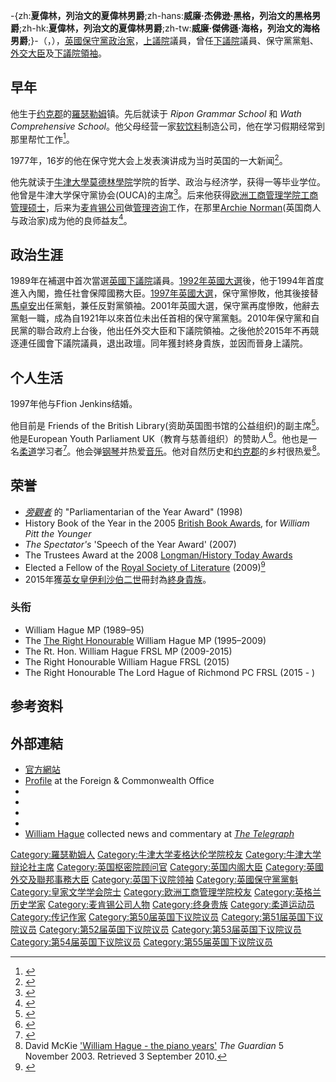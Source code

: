 {{update|time=2016-07-13T20:08:47+00:00}}
{{noteTA
|G1=PoliticiansUK
|G2=UK Places
|G3=People
|G4=Country
|T=zh-cn:威廉·黑格;zh-hk:夏偉林;zh-tw:威廉·海格;
|1=zh:夏偉林; zh-cn:威廉·黑格; zh-tw:威廉·海格; zh-hk:夏偉林;
|2= zh-cn:戴维·卡梅伦; zh-tw:大衛·卡麥隆; zh-hk:甘民樂;
}}
{{Infobox officeholder
|honorific-prefix = 
| name=夏偉林勳爵閣下
| 原名= The Right Honourable <br />The Lord Hague of Richmond
|honorific-suffix = [[英國樞密院|PC]] [[英國皇家文學學會|FRSL]]
|image            = William Hague Foreign Secretary (2010).jpg
|office           = [[英國|英國]][[下議院領袖|下議院領袖]]
|monarch        = [[伊利沙伯二世|伊利沙伯二世]]
|primeminister  = [[戴维·卡梅伦|戴维·卡梅伦]]
|term_start     = 2014年7月15日
|term_end       = 2015年5月8日
|predecessor    = [[凌士禮|安德魯·蘭斯利]]
|successor      =[[克里斯·葛瑞林|克里斯·葛瑞林]]
|office1        = 英國[[首席大臣|首席大臣]]
|monarch1       = [[伊利沙伯二世|伊利沙伯二世]]
|primeminister1 = [[戴维·卡梅伦|戴维·卡梅伦]]
|term_start1    = 2010年5月12日
|term_end1      = 2015年5月8日
|predecessor1   = [[文德森|文德森]]
|successor1     = [[歐思邦|歐思邦]]
|office2        = 英國[[外交及聯邦事務大臣|外交及聯邦事務大臣]]
|monarch2       = [[伊利沙伯二世|伊利沙伯二世]]
|primeminister2 = [[戴维·卡梅伦|戴维·卡梅伦]]
|term_start2    = 2010年5月11日
|term_end2      = 2014年7月14日
|predecessor2   = [[戴维·米利班德|戴维·米利班德]]
|successor2     = [[夏文達|夏文達]]
|office3         = 英國[[影子內閣|影子內閣]]外交大臣
|leader3         = [[戴维·卡梅伦|戴维·卡梅伦]]
|term_start3     = 2005年12月6日
|term_end3       = 2010年5月11日
|predecessor3    = [[利亚姆·福克斯|利亚姆·福克斯]]
|successor3      = [[戴维·米利班德|戴维·米利班德]]
|office4         = [[反對黨領袖_(英國)|反对党领袖]]
|monarch4        = [[伊利沙伯二世|伊利沙伯二世]]
|primeminister4  = [[貝理雅|貝理雅]]
|term_start4     = 1997年6月19日
|term_end4       = 2001年9月13日
|predecessor4    = [[约翰·梅杰|约翰·梅杰]]
|successor4      = [[施志安|施志安]]
|office5         = 英國[[保守黨_(英國)|保守党]]党魁
|term_start5     = 1997年6月19日
|term_end5       = 2001年9月13日
|predecessor5    = [[约翰·梅杰|约翰·梅杰]]
|successor5      = [[施志安|施志安]]
|office6         = 影子內閣威爾斯事務大臣
|term_start6     = 1997年5月2日
|term_end6       = 1997年6月19日
|leader6         = [[约翰·梅杰|约翰·梅杰]]
|predecessor6    = {{link-en|羅恩·戴維斯|Ron Davies}}
|successor6      = {{link-en|邁克爾·安克拉姆|Michael Ancram}}
|office7         = 威爾斯事務大臣
|primeminister7  = [[约翰·梅杰|约翰·梅杰]]
|term_start7     = 1995年7月5日
|term_end7       = 1997年5月2日
|predecessor7    = {{link-en|戴維·亨特|David Hunt}}
|successor7      = {{link-en|羅恩·戴維斯|Ron Davies}}
|office8         = 社會保障國務大臣
|term_start8     = 1994年7月20日
|term_end8       = 1995年7月5日
|primeminister8  = [[约翰·梅杰|约翰·梅杰]]
|preceded8       = {{link-en|尼古拉斯·史考特|Nicholas Scott}}
|succeeded8      = {{link-en|阿德布雷克尼什男爵約翰·麥凱|John MacKay, Baron MacKay of Ardbrecknish}}
|office9         = [[英國下议院|英國下议院]]議員<br>[[里奇蒙_(約克郡)_(英國國會選區)|約克郡里奇蒙]]
|term_start9     = 1989年2月23日
|term_end9       = 2015年3月30日
|predecessor9    = {{link-en|里安·畢頓|Leon Brittan}}
|successor9      = [[瑞斯·薩納克|瑞斯·薩納克]]
|majority9       = 23,336 (43.7%)
|office10 = [[英國上议院|英國上议院]][[終身貴族|終身貴族]]議員
|term_start10 = 2015年10月9日
|term_end10 = 
|birth_name      = 威廉·傑佛遜·海格<br>William Jefferson Hague
|birth_date      = {{birth date and age|1961|3|26|df=y}}
|birth_place     = {{UK}}{{ENG}}[[羅瑟勒姆|羅瑟勒姆]]
|death_date      = 
|death_place     = 
|party           = [[保守黨_(英國)|保守黨]]
|spouse          = 菲恩·詹金斯（Ffion Jenkins）<small>（1997－）</small>
|profession      = [[管理咨询|管理咨询]]
|alma_mater      = [[牛津大学|牛津大学 Magdalen College]]<br>[[欧洲工商管理学院|欧洲工商管理学院]]
|religion        = [[英國國教會|英國國教會]]
|signature       = 
|website         = [https://web.archive.org/web/20111219101504/http://www.parliament.uk/biographies/william-hague/25550 夏偉林閣下]
}}

-{zh:'''夏偉林，列治文的夏偉林男爵''';zh-hans:'''威廉·杰佛逊·黑格，列治文的黑格男爵''';zh-hk:'''夏偉林，列治文的夏偉林男爵''';zh-tw:'''威廉·傑佛遜·海格，列治文的海格男爵''';}-（{{lang-en|'''William Jefferson Hague, Baron Hague of Richmond'''}}，{{bd|1961年|3月26日|catIdx=Hague, William}}），[[英國|英國]][[保守黨_(英國)|保守黨]][[政治家|政治家]]，[[英國上議院|上議院]]議員，曾任[[英國下議院|下議院]]議員、保守黨黨魁、[[英國外相|外交大臣]]及[[下議院領袖|下議院領袖]]。

== 早年 ==
他生于[[约克郡|约克郡]]的[[羅瑟勒姆|羅瑟勒姆]]镇。先后就读于 ''Ripon Grammar School'' 和 ''Wath Comprehensive School''。他父母经营一家[[软饮料|软饮料]]制造公司，他在学习假期经常到那里帮忙工作<ref>{{cite news | url=http://news.bbc.co.uk/1/hi/uk_politics/8681285.stm | work=BBC News | title=Profile: William Hague | date=14 May 2010 | accessdate=2011-12-29 | archive-date=2021-11-08 | archive-url=https://web.archive.org/web/20211108113040/https://www.bbc.co.uk/news/uk-politics-11158667 | dead-url=no }}</ref>。

1977年，16岁的他在保守党大会上发表演讲成为当时英国的一大新闻<ref>{{cite news|url=http://news.bbc.co.uk/1/hi/programmes/the_daily_politics/6967366.stm|title=Your favourite Conference Clips|date=3 October 2007|work=[[The_Daily_Politics|The Daily Politics]]|publisher=[[British_Broadcasting_Corporation|British Broadcasting Corporation]]|accessdate=28 September 2008|archive-date=2007-12-15|archive-url=https://web.archive.org/web/20071215010700/http://news.bbc.co.uk/1/hi/programmes/the_daily_politics/6967366.stm|dead-url=no}}</ref>。

他先就读于[[牛津大學莫德林學院|牛津大學莫德林學院]]学院的哲学、政治与经济学，获得一等毕业学位。他曾是牛津大学保守黨协会(OUCA)的主席<ref>{{cite news |url=http://www.independent.co.uk/news/people/profiles/through-a-beer-glass-darkly-637621.html |title=Through a beer glass darkly - Profiles, People |publisher=The Independent |date=5 October 2000 |accessdate=22 May 2010 |location=London |first=Michael |last=Crick |archive-date=2012-01-27 |archive-url=https://web.archive.org/web/20120127162351/http://www.independent.co.uk/news/people/profiles/through-a-beer-glass-darkly-637621.html |dead-url=no }}</ref>。后来他获得[[欧洲工商管理学院|欧洲工商管理学院]][[工商管理硕士|工商管理硕士]]，后来为[[麦肯锡公司|麦肯锡公司]]做[[管理咨询|管理咨询]]工作，在那里[[Archie_Norman|Archie Norman]](英国商人与政治家)成为他的良师益友<ref>{{cite news|url=http://www.guardian.co.uk/politics/2001/mar/20/profiles.parliament|title=Archie Norman|publisher=The Guardian|date=20 March 2001|accessdate=6 April 2008|location=London|first=Andrew|last=Roth|archive-date=2011-04-27|archive-url=https://web.archive.org/web/20110427132809/http://www.guardian.co.uk/politics/2001/mar/20/profiles.parliament|dead-url=no}}</ref>。

== 政治生涯 ==
1989年在補選中首次當選[[英國下議院|英國下議院]]議員。[[1992年英國大選|1992年英國大選]]後，他于1994年首度進入內閣，擔任社會保障國務大臣。[[1997年英國大選|1997年英國大選]]，保守黨慘敗，他其後接替[[馬卓安|馬卓安]]出任黨魁，兼任反對黨領袖。2001年英國大選，保守黨再度慘敗，他辭去黨魁一職，成為自1921年以來首位未出任首相的保守黨黨魁。2010年保守黨和自民黨的聯合政府上台後，他出任外交大臣和下議院領袖。之後他於2015年不再競逐連任國會下議院議員，退出政壇。同年獲封終身貴族，並因而晉身上議院。

== 个人生活 ==
1997年他与Ffion Jenkins结婚。

他目前是 Friends of the British Library(资助英国图书馆的公益组织)的副主席<ref name="ar0607">{{cite web|url=http://www.bl.uk/supportus/pdf/friendsannrep0607.pdf|title=Friends of the British Library Annual Report 2006/07|accessdate=7 September 2009|archive-date=2010-04-15|archive-url=https://web.archive.org/web/20100415020637/http://www.bl.uk/supportus/pdf/friendsannrep0607.pdf|dead-url=no}}</ref>。他是European Youth Parliament UK（教育与慈善组织）的赞助人<ref>{{Cite web |url=http://www.eypuk.org/ |title=存档副本 |accessdate=2020-10-05 |archive-date=2016-10-02 |archive-url=https://web.archive.org/web/20161002114859/http://www.eypuk.org/ |dead-url=yes }}</ref>。他也是一名[[柔道|柔道]]学习者<ref>{{cite news |title= How judo made a man out of Hague |work= [[The_Independent|The Independent]] |date= 23 July 2000 |url= http://www.independent.co.uk/news/uk/politics/how-judo-made-a-man-out-of-hague-707222.html |accessdate= 11 June 2010 |location= London |first= Cole |last= Morton |archive-date= 2012-01-26 |archive-url= https://web.archive.org/web/20120126142701/http://www.independent.co.uk/news/uk/politics/how-judo-made-a-man-out-of-hague-707222.html |dead-url= no }}</ref>。他会弹[[钢琴|钢琴]]并热爱[[音乐|音乐]]。他对自然历史和[[约克郡|约克郡]]的乡村很热爱<ref>David McKie [http://www.guardian.co.uk/music/2003/nov/05/classicalmusicandopera 'William Hague - the piano years'] {{Wayback|url=http://www.guardian.co.uk/music/2003/nov/05/classicalmusicandopera |date=20110427133057 }} ''The Guardian'' 5 November 2003. Retrieved 3 September 2010.</ref>。

== 荣誉 ==
* ''[[旁觀者|旁觀者]]'' 的 "Parliamentarian of the Year Award" (1998)
* History Book of the Year in the 2005 [[British_Book_Awards|British Book Awards]], for ''William Pitt the Younger''
* ''The Spectator's'' 'Speech of the Year Award' (2007)
* The Trustees Award at the 2008 [[Longman/History_Today_Awards|Longman/History Today Awards]]
* Elected a Fellow of the [[Royal_Society_of_Literature|Royal Society of Literature]] (2009)<ref>{{cite web|url = http://www.rslit.org/content/fellows|title = Royal Society of Literature All Fellows|publisher = Royal Society of Literature|accessdate = 9 August 2010|deadurl = yes|archiveurl = https://web.archive.org/web/20100305070326/http://www.rslit.org/content/fellows|archivedate = 2010年3月5日}}</ref>
* 2015年獲[[英女皇|英女皇]][[伊利沙伯二世|伊利沙伯二世]]冊封為[[終身貴族|終身貴族]]。

=== 头衔 ===
* William Hague MP (1989–95)
* The [[The_Right_Honourable|The Right Honourable]] William Hague MP (1995–2009)
* The Rt. Hon. William Hague FRSL MP (2009-2015)
* The Right Honourable William Hague FRSL (2015)
* The Right Honourable The Lord Hague of Richmond PC FRSL (2015 - )

== 参考资料 ==
{{reflist}}

==外部連結==
{{Commons category|William Hague}}
* [https://web.archive.org/web/20081231220338/http://www.conservatives.com/People/Members_of_Parliament/Hague_William.aspx 官方網站]
*[https://web.archive.org/web/20110714161532/http://www.fco.gov.uk/en/about-us/our-ministers/william-hague Profile] at the Foreign & Commonwealth Office
*{{Twitter|williamjhague}}
*{{IMDb name|1002712}}
*{{Guardiantopic|politics/williamhague}}
*{{NYTtopic|people/h/william_hague}}
*[http://www.telegraph.co.uk/news/politics/william-hague/ William Hague] {{Wayback|url=http://www.telegraph.co.uk/news/politics/william-hague/ |date=20111230035924 }} collected news and commentary at ''[[The_Daily_Telegraph|The Telegraph]]''

{{英国外交大臣}}
{{戴维·卡梅伦影子内阁}}
{{戴维·卡梅伦内阁}}
{{Authority control}}

{{DEFAULTSORT:Hague, William}}
[[Category:羅瑟勒姆人|Category:羅瑟勒姆人]]
[[Category:牛津大学麦格达伦学院校友|Category:牛津大学麦格达伦学院校友]]
[[Category:牛津大学辩论社主席|Category:牛津大学辩论社主席]]
[[Category:英国枢密院顾问官|Category:英国枢密院顾问官]]
[[Category:英国内阁大臣|Category:英国内阁大臣]]
[[Category:英國外交及聯邦事務大臣|Category:英國外交及聯邦事務大臣]]
[[Category:英国下议院领袖|Category:英国下议院领袖]]
[[Category:英國保守黨黨魁|Category:英國保守黨黨魁]]
[[Category:皇家文学学会院士|Category:皇家文学学会院士]]
[[Category:欧洲工商管理学院校友|Category:欧洲工商管理学院校友]]
[[Category:英格兰历史学家|Category:英格兰历史学家]]
[[Category:麦肯锡公司人物|Category:麦肯锡公司人物]]
[[Category:终身贵族|Category:终身贵族]]
[[Category:柔道运动员|Category:柔道运动员]]
[[Category:传记作家|Category:传记作家]]
[[Category:第50届英国下议院议员|Category:第50届英国下议院议员]]
[[Category:第51届英国下议院议员|Category:第51届英国下议院议员]]
[[Category:第52届英国下议院议员|Category:第52届英国下议院议员]]
[[Category:第53届英国下议院议员|Category:第53届英国下议院议员]]
[[Category:第54届英国下议院议员|Category:第54届英国下议院议员]]
[[Category:第55届英国下议院议员|Category:第55届英国下议院议员]]